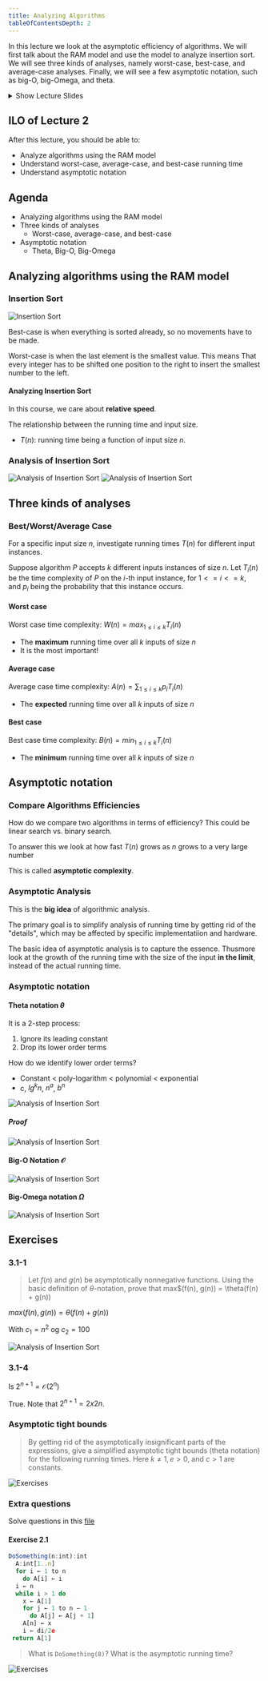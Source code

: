 ---
title: Analyzing Algorithms
tableOfContentsDepth: 2
---

In this lecture we look at the asymptotic efficiency of algorithms. We will
first talk about the RAM model and use the model to analyze insertion sort.
We will see three kinds of analyses, namely worst-case, best-case, and
average-case analyses. Finally, we will see a few asymptotic notation,
such as big-O, big-Omega, and theta.

<details>
  <summary>Show Lecture Slides</summary>
  <iframe
    src="https://www.moodle.aau.dk/pluginfile.php/1570708/mod_resource/content/10/Lecture-2.pdf"
    width="100%"
    height="500px"
  ></iframe>
</details>

## ILO of Lecture 2

After this lecture, you should be able to:

- Analyze algorithms using the RAM model
- Understand worst-case, average-case, and best-case running time
- Understand asymptotic notation

## Agenda

- Analyzing algorithms using the RAM model
- Three kinds of analyses
  - Worst-case, average-case, and best-case
- Asymptotic notation
  - Theta, Big-O, Big-Omega

## Analyzing algorithms using the RAM model

### Insertion Sort

![Insertion Sort](/images/analyzing-algorithms-insertion-sort.png)

Best-case is when everything is sorted already, so no movements
have to be made.

Worst-case is when the last element is the smallest value. This means
That every integer has to be shifted one position to the right to insert
the smallest number to the left.

#### Analyzing Insertion Sort

In this course, we care about **relative speed**.

The relationship between the running time and input size.

- $T(n)$: running time being a function of input size $n$.

### Analysis of Insertion Sort

![Analysis of Insertion Sort](/images/analyzing-algorithms-analysis-insertion-sort.png)
![Analysis of Insertion Sort](/images/analyzing-algorithms-analysis-insertion-sort-2.png)

## Three kinds of analyses

### Best/Worst/Average Case

For a specific input size _n_, investigate running times $T(n)$ for different
input instances.

Suppose algorithm $P$ accepts $k$ different inputs instances of size $n$.
Let $T_i(n)$ be the time complexity of $P$ on the $i$-th input instance, for $1<=i<=k$, and $p_i$
being the probability that this instance occurs.

#### Worst case

Worst case time complexity: $W(n)=max_{1 \leq i \leq k}T_i(n)$

- The **maximum** running time over all $k$ inputs of size $n$
- It is the most important!

#### Average case

Average case time complexity: $A(n)=\sum_{1 \leq i \leq k}p_iT_i(n)$

- The **expected** running time over all $k$ inputs of size $n$

#### Best case

Best case time complexity: $B(n)=min_{1 \leq i \leq k}T_i(n)$

- The **minimum** running time over all $k$ inputs of size $n$

## Asymptotic notation

### Compare Algorithms Efficiencies

How do we compare two algorithms in terms of efficiency? This could be
linear search vs. binary search.

To answer this we look at how fast $T(n)$ grows as $n$ grows to a very large number

This is called **asymptotic complexity**.

### Asymptotic Analysis

This is the **big idea** of algorithmic analysis.

The primary goal is to simplify analysis of running time by getting rid of the
"details", which may be affected by specific implementatiion and hardware.

The basic idea of asymptotic analysis is to capture the essence. Thusmore look at
the growth of the running time with the size of the input **in the limit**, instead
of the actual running time.

### Asymptotic notation

#### Theta notation $\theta$

It is a 2-step process:

1. Ignore its leading constant
2. Drop its lower order terms

How do we identify lower order terms?

- Constant < poly-logarithm < polynomial < exponential
- c, $lg^kn$, $n^a$, $b^n$

![Analysis of Insertion Sort](/images/analyzing-algorithms-theta-notation.png)

##### Proof

![Analysis of Insertion Sort](/images/analyzing-algorithms-proof-engineering-way.png)

#### Big-O Notation $\mathcal{O}$

![Analysis of Insertion Sort](/images/analyzing-algorithms-big-o-notation.png)

#### Big-Omega notation $\Omega$

![Analysis of Insertion Sort](/images/analyzing-algorithms-big-omega-notation.png)

## Exercises

### 3.1-1

> Let $f(n)$ and $g(n)$ be asymptotically nonnegative functions.
> Using the basic definition of $\theta$-notation, prove that
> max\$(f(n), g(n)) = \theta(f(n) + g(n))

$max(f(n), g(n)) = \theta(f(n) + g(n))$

With $c_1 = n^2$ og $c_2 = 100$

![Analysis of Insertion Sort](/images/analyzing-algorithms-exercise-3-1-1.png)

### 3.1-4

Is $2^{n+1} = \mathcal{O}(2^n)$

True. Note that $2^{n+1} = 2 x 2n$.

### Asymptotic tight bounds

> By getting rid of the asymptotically insignificant parts of the expressions,
> give a simplified asymptotic tight bounds (theta notation) for the following
> running times. Here $k \neq 1, e > 0$, and $c > 1$ are constants.

![Exercises](/images/analyzing-algorithms-exercise-2.png)

### Extra questions

Solve questions in this [file](/images/https://www.moodle.aau.dk/pluginfile.php/373593/mod_resource/content/1/exercises2.pdf)

#### Exercise 2.1

```js
DoSomething(n:int):int
  A:int[1..n]
  for i ← 1 to n
    do A[i] ← i
  i ← n
  while i > 1 do
    x ← A[1]
    for j ← 1 to n − 1
      do A[j] ← A[j + 1]
    A[n] ← x
    i ← di/2e
 return A[1]
```

> What is `DoSomething(8)`? What is the asymptotic running time?

![Exercises](/images/analyzing-algorithms-exercise-2-1.png)
